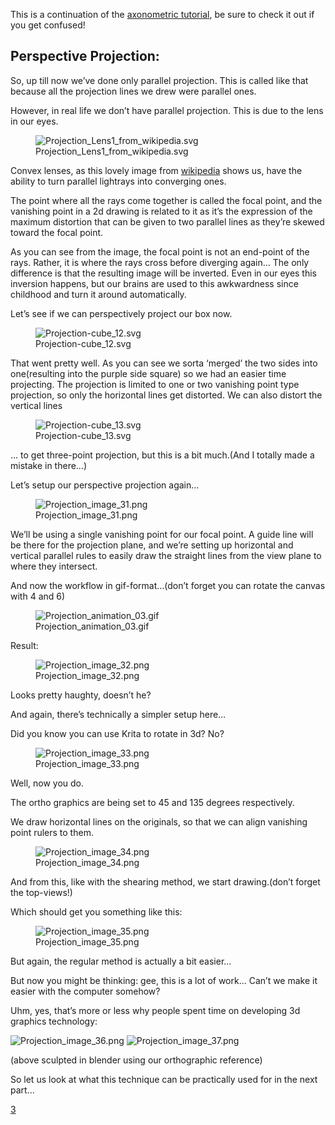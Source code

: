 This is a continuation of the [[Projection:_Axonometric|axonometric tutorial]], be sure to check it out if you get confused! 

== Perspective Projection: ==
So, up till now we’ve done only parallel projection. This is called like that because all the projection lines we drew were parallel ones.

However, in real life we don’t have parallel projection. This is due to the lens in our eyes.

[[File:Projection Lens1 from wikipedia.svg|center]]

Convex lenses, as this lovely image from [https://en.wikipedia.org/wiki/Lens_%28optics%29 wikipedia] shows us, have the ability to turn parallel lightrays into converging ones.

The point where all the rays come together is called the focal point, and the vanishing point in a 2d drawing is related to it as it’s the expression of the maximum distortion that can be given to two parallel lines as they’re skewed toward the focal point.

As you can see from the image, the focal point is not an end-point of the rays. Rather, it is where the rays cross before diverging again… The only difference is that the resulting image will be inverted. Even in our eyes this inversion happens, but our brains are used to this awkwardness since childhood and turn it around automatically.

Let’s see if we can perspectively project our box now.

[[File:Projection-cube 12.svg|center]]

That went pretty well. As you can see we sorta ‘merged’ the two sides into one(resulting into the purple side square) so we had an easier time projecting. The projection is limited to one or two vanishing point type projection, so only the horizontal lines get distorted. We can also distort the vertical lines

[[File:Projection-cube 13.svg|center]]

… to get three-point projection, but this is a bit much.(And I totally made a mistake in there…)

Let’s setup our perspective projection again…

[[File:Projection image 31.png|center]]

We’ll be using a single vanishing point for our focal point. A guide line will be there for the projection plane, and we’re setting up horizontal and vertical parallel rules to easily draw the straight lines from the view plane to where they intersect.

And now the workflow in gif-format…(don’t forget you can rotate the canvas with 4 and 6)

[[File:Projection animation 03.gif|center]]

Result:

[[File:Projection image 32.png|center]]

Looks pretty haughty, doesn’t he?

And again, there’s technically a simpler setup here…

Did you know you can use Krita to rotate in 3d? No?

[[File:Projection image 33.png|center]]

Well, now you do.

The ortho graphics are being set to 45 and 135 degrees respectively.

We draw horizontal lines on the originals, so that we can align vanishing point rulers to them.

[[File:Projection image 34.png|center]]

And from this, like with the shearing method, we start drawing.(don’t forget the top-views!)

Which should get you something like this:

[[File:Projection image 35.png|center]]

But again, the regular method is actually a bit easier...

But now you might be thinking: gee, this is a lot of work… Can’t we make it easier with the computer somehow?

Uhm, yes, that’s more or less why people spent time on developing 3d graphics technology:

[[File:Projection image 36.png|center]]
[[File:Projection image 37.png|center]]

(above sculpted in blender using our orthographic reference)

So let us look at what this technique can be practically used for in the next part...

[[Category:Projection|3]]
